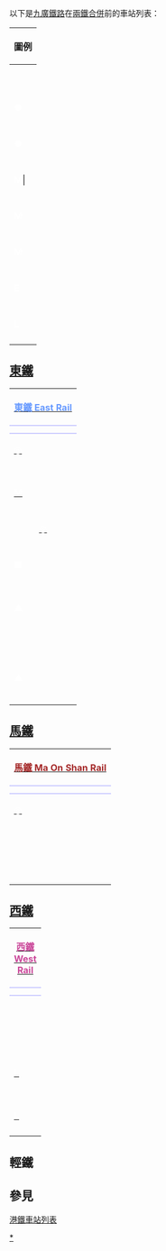 {{TOCright}}
以下是[[九廣鐵路|九廣鐵路]]在[[兩鐵合併|兩鐵合併]]前的車站列表：
{|cellpadding="0" cellspacing="0" style="padding:0em; border:1px solid #ccf;"
|-
!bgcolor="#c0c0f0" colspan=5|圖例
|-

|
|
|bgcolor=black|<font color=white>■</font> 
|width=5|
|車站
|-

|height=5|
|-

|
|
|bgcolor=black|<font color=white>▲</font>
|width=5|
|特殊區域車站
|-

|height=5|
|-

|
|
|bgcolor=black|<font color=white>●</font>
|
|轉車站
|-

|height=5|
|-

|
|
|bgcolor=black|<font color=white>◎</font>
|
|[[跨月台轉車站|跨月台轉車站]]
|-
|height=5|
|-

|bgcolor=black|<font color=white>●</font>
|—
|bgcolor=black|<font color=white>●</font>
|
|不需經過票閘轉車站
|-

|height=5|
|-

|bgcolor=black|<font color=white>●</font>
|=
|bgcolor=black|<font color=white>●</font>
|
|需經過票閘轉車站
|-

|height=5|
|-

|bgcolor=red|<font color=white>'''M'''</font>|
|
|
|地鐵[[荃灣綫|荃灣綫]]車站
|-

|height=5|
|-

|bgcolor=#009c21|<font color=white>'''M'''</font>
|
|
|
|地鐵[[觀塘綫|觀塘綫]]車站
|-

|height=5|
|-

|bgcolor=orange|<font color=white>'''M'''</font>
|
|
|
|地鐵[[東涌綫|東涌綫]]車站
|-

|height=5|
|-

|bgcolor=#008080|<font color=white>'''E'''</font>
|
|
|
|地鐵[[機場快綫_(港鐵)|機場快綫]]車站
|-

|height=5|
|-

|bgcolor=orange|<font color=white>'''L'''</font>
|
|
|
|[[香港輕鐵|<font color=orange>九廣輕鐵</font>]]車站
|-

|}

== [[東鐵綫|東鐵]] ==
{|border=0 cellpadding="0" cellspacing="0" style="padding:0em; border:3px solid #ccf;"
|-
!colspan=16 style="border-bottom:2px solid #ccf"|[[東鐵綫|<font color=#6699FF>東鐵 East Rail</font>]]
|-

|
|
|
|width=5| 
!bgcolor="#c0c0f0"|中文
|width=5|
!bgcolor="#c0c0f0"|英文
|width=5|
!bgcolor="#C1F1D4"|所在區域
|width=5|
!bgcolor="#C1F1D4"|啟用時間
|width=5|
!bgcolor="#C1F1D4"|備註
|width=5|
|-
!colspan=15 style="border-bottom:2px solid #ccf"|
|-

|bgcolor=#CA4699|[[#西鐵|<font color=white>◎</font>]]
|—
|bgcolor=#6699FF|<font color=white>●</font>
|
|[[紅磡站|紅磡]]
|
|Hung Hom
|
|rowspan=10 style="border-bottom:1px solid #ccf"|[[九龍區|九龍區]]
|
|rowspan=2 style="border-bottom:1px solid #ccf"|1975年11月30日
|-

|
|
|height=5px bgcolor=#6699FF|
|-

|
|
|bgcolor=#6699FF|<font color=white>■</font>
|
|[[旺角東站|旺角東（旺角）]]
|
|Mong Kok
|
|
|rowspan=2 style="border-bottom:1px solid #ccf"|1910年啟用，<br>1969年2月12日重定位
|
|rowspan=2 style="border-bottom:1px solid #ccf;"|旺角東站不是接駁[[香港地鐵|地鐵]][[旺角站|旺角站]]的車站，<br>但可途徑行人天橋步行10至15分鐘前往車站。
|-
|
|
|height=5px bgcolor=#6699FF|
|-

|height=10 bgcolor=#009c21|[[九龍塘站_(香港)|<font color=white>'''M'''</font>]]
|—
|bgcolor=#6699FF|<font color=white>●</font>
|
|[[九龍塘站_(香港)|九龍塘]]
|
|Kowloon Tong
|
|
|rowspan=2 style="border-bottom:1px solid #ccf"|1982年5月4日
|-

|height=5 colspan=2|
|
|bgcolor=#6699FF|
|-

|bgcolor=#A52A2A align=center|[[#馬鐵|<font color=white>◎</font>]]
|—
|bgcolor=#6699FF|<font color=white>●</font>
|
|[[大圍站|大圍]]
|Tai Wai
|
|rowspan=10 style="border-bottom:1px solid #ccf"|[[沙田區|沙田區]]
|
|rowspan=2 style="border-bottom:1px solid #ccf"|1983年8月15日
|-

|height=5px bgcolor=#6699FF|
|
|bgcolor=#6699FF|
|-

|bgcolor=#6699FF|<font color=white>■</font>
|
|bgcolor=#6699FF|
|
|[[沙田站|沙田]]
|
|Sha Tin
|
|rowspan=2 style="border-bottom:1px solid #ccf"|1910年10月1日
|-

|height=5px bgcolor=#6699FF|
|
|bgcolor=#6699FF|
|-

|bgcolor=#6699FF|
|
|bgcolor=#6699FF|<font color=white>■</font>
|
|[[火炭站|火炭]]
|
|Fo Tan
|
|
|rowspan=2 style="border-bottom:1px solid #ccf"|1985年2月15日
|-

|height=5px bgcolor=#6699FF|
|
|bgcolor=#6699FF|
|-

|bgcolor=#6699FF|<font color=white>▲</font>
|
|bgcolor=#6699FF|
|
|[[馬場站_(香港)|馬場]]
|
|Racecourse
|
|
|rowspan=2 style="border-bottom:1px solid #ccf"|1980年10月1日
|
|rowspan=2 style="border-bottom:1px solid #ccf; border-top:1px solid #ccf"|只在[[沙田馬場|沙田馬場]]舉行賽事或特別節目時開放
|-

|height=5px bgcolor=#6699FF|
|
|bgcolor=#6699FF|
|-

|bgcolor=#6699FF|
|bgcolor=#6699FF|
|bgcolor=#6699FF|<font color=white>●</font>
|
|[[大學站_(香港)|大學]]
|
|University
|
|
|rowspan=2 style="border-bottom:1px solid #ccf"|1956年9月24日
|
|rowspan=2 style="border-bottom:1px solid #ccf;"|[[香港中文大學|香港中文大學]]旁之車站
|-

|
|
|height=5px bgcolor=#6699FF|
|-

|
|
|bgcolor=#6699FF|<font color=white>■</font>
|
|[[大埔墟站|大埔墟]]
|
|Tai Po Market
|
|rowspan=4 style="border-bottom:1px solid #ccf"|[[大埔區|大埔區]]
|
|rowspan=2 style="border-bottom:1px solid #ccf"|1910年[[香港鐵路博物館|大埔站]]啟用，<br>1983年4月7日重定位
|-

|
|
|height=5px bgcolor=#6699FF|
|-

|
|
|bgcolor=#6699FF|<font color=white>■</font>
|
|[[太和站_(香港)|太和]]
|
|Tai Wo
|
|
|rowspan=2 style="border-bottom:1px solid #ccf"|1989年5月9日
|-

|
|
|height=5px bgcolor=#6699FF|
|-

|
|
|bgcolor=#6699FF|<font color=white>■</font>
|
|[[粉嶺站|粉嶺]]
|
|Fanling
|
|rowspan=8 |[[北區_(香港)|北區]]
|
|rowspan=2 style="border-bottom:1px solid #ccf"|1910年10月1日
|-

|
|
|height=5px bgcolor=#6699FF|
|-

|bgcolor=#6699FF|
|bgcolor=#6699FF|
|bgcolor=#6699FF|<font color=white>●</font>
|
|[[上水站_(香港)|上水]]
|
|Sheung Shui
|
|
|rowspan=2 style="border-bottom:1px solid #ccf"|1930年
|-

|height=5px bgcolor=#6699FF|
|
|bgcolor=white|
|-

|bgcolor=#6699FF|<font color=white>▲</font>
|
|bgcolor=#6699FF|
|
|[[羅湖站_(香港)|羅湖]]
|
|Lo Wu
|
|
|rowspan=2 style="border-bottom:1px solid #ccf"|1910年
|
|rowspan=3 style="border-top:1px solid #ccf"|港深邊境站
|-

|
|
|-


|
|
|bgcolor=#6699FF|<font color=white>▲</font>
|
|[[落馬洲站|落馬洲]]
|
|Lok Ma Chau
|
|
|align=left|2007年8月15日
|-

|}

== [[馬鞍山綫|馬鐵]] ==
{|border=0 cellpadding="0" cellspacing="0" style="padding:0em; border:3px solid #ccf;"
|-
!colspan=16 style="border-bottom:2px solid #ccf"|[[馬鞍山綫|<font color=#A52A2A>馬鐵 Ma On Shan Rail</font>]]
|-

|
|
|
|width=5| 
!bgcolor="#c0c0f0"|中文
|width=5|
!bgcolor="#c0c0f0"|英文
|width=5|
!bgcolor="#C1F1D4"|所在區域
|width=5|
!bgcolor="#C1F1D4"|啟用時間
|width=5|
|-
!colspan=15 style="border-bottom:2px solid #ccf"|
|-

|bgcolor=#6699FF|[[#東鐵|<font color=white>◎</font>]]
|—
|bgcolor=#A52A2A|<font color=white>●</font>
|
|[[大圍站|大圍]]
|
|Tai Wai
|
|rowspan=100|[[沙田區|沙田區]]
|
|rowspan=100|2004年12月21日
|-

|
|
|height=5px bgcolor=#A52A2A|
|-

|
|
|bgcolor=#A52A2A|<font color=white>■</font>
|
|[[車公廟站_(香港)|車公廟]]
|
|Che Kung Temple
|-

|
|
|height=5px bgcolor=#A52A2A|
|-

|
|
|bgcolor=#A52A2A|<font color=white>■</font>
|
|[[沙田圍站|沙田圍]]
|
|Sha Tin Wai
|-

|
|
|height=5px bgcolor=#A52A2A|
|-

|
|
|bgcolor=#A52A2A|<font color=white>■</font>
|
|[[第一城站|第一城]]
|
|City One
|-

|
|
|height=5px bgcolor=#A52A2A|
|-

|
|
|bgcolor=#A52A2A|<font color=white>■</font>
|
|[[石門站_(香港)|石門]]
|
|Shek Mun
|-

|
|
|height=5px bgcolor=#A52A2A|
|-

|
|
|bgcolor=#A52A2A|<font color=white>■</font>

|
|[[大水坑站|大水坑]]
|
|Tai Shui Hang
|-

|
|
|height=5px bgcolor=#A52A2A|
|-

|
|
|bgcolor=#A52A2A|<font color=white>■</font>
|
|[[恆安站|恆安]]
|
|Heng On
|-

|
|
|height=5px bgcolor=#A52A2A|
|-

|
|
|bgcolor=#A52A2A|<font color=white>■</font>
|
|[[馬鞍山站_(香港)|馬鞍山]]
|
|Ma On Shan
|-

|
|
|height=5px bgcolor=#A52A2A|
|-

|
|
|bgcolor=#A52A2A|<font color=white>■</font>
|
|[[烏溪沙站|烏溪沙]]
|
|Wu Kai Sha
|-

|}

== [[西鐵綫|西鐵]] ==
{|border=0 cellpadding="0" cellspacing="0" style="padding:0em; border:3px solid #ccf;"
|-
!colspan=19 style="border-bottom:2px solid #ccf"|[[西鐵綫|<font color=#CA4699>西鐵 West Rail</font>]]
|-

|width=13|
|width=10|
|
|width=10|
|
|width=5| 
!bgcolor="#c0c0f0"|中文
|width=5|
!bgcolor="#c0c0f0"|英文
|width=5|
!bgcolor="#C1F1D4"|所在區域
|width=5|
!bgcolor="#C1F1D4"|啟用時間
|width=5|
!bgcolor="#C1F1D4"|備註
|width=5|
|-
!colspan=15 style="border-bottom:2px solid #ccf"|
|-

|
|
|bgcolor=#6699FF|[[#東鐵|<font color=white>◎</font>]]
|=
|height=5px bgcolor=#CA4699|<font color=white>●</font>
|
|[[紅磡站|紅磡]]
|
|Hung Hom
|
|rowspan=4 style="border-bottom:1px solid #ccf"|[[油尖旺區|油尖旺區]]
|
|rowspan=66 solid #ccf"|1975年<br>11月30日
|-

|colspan=4|
|height=5 bgcolor=#CA4699|
|-

|
|
|bgcolor=red|[[尖沙咀站|<font color=white>'''M'''</font>]]
|=
|height=5 bgcolor=#CA4699|<font color=white>●</font>
|
|[[尖東站|尖東]]
| 
|East Tsim Sha Tsui
|
|
|
|rowspan=66 solid #ccf"|2004<br>10月24日
|-

|colspan=4|
|height=5 bgcolor=#CA4699|
|-

|
|
|
|
|height=5px bgcolor=#CA4699|<font color=white>●</font>
|
|[[柯士甸站|柯士甸]]
|
|Austin
|
|
|rowspan=66 solid #ccf"|2009年<br>8月16日
|-

|colspan=4|
|height=5 bgcolor=#CA4699|
|-

|
|
|bgcolor=orange|[[南昌站_(香港)|<font color=white>'''M'''</font>]]
|=
|bgcolor=#CA4699|<font color=white>●</font>
|
|[[南昌站_(香港)|南昌]]
| 
|Nam Cheong
|
|rowspan=4 style="border-bottom:1px solid #ccf"|[[深水埗區|深水埗區]]
|
|rowspan=66 solid #ccf"|2003年<br>12月20日
|-

|colspan=4|
|height=5 bgcolor=#CA4699|
|-

|
|
|bgcolor=red|[[美孚站|<font color=white>'''M'''</font>]]
|=
|bgcolor=#CA4699|<font color=white>●</font>
|
|[[美孚站|美孚]]
| 
|Mei Foo
|-

|colspan=4|
|height=5 bgcolor=#CA4699|
|-

|
|
|
|
|bgcolor=#CA4699|<font color=white>■</font>
|
|[[荃灣西站|荃灣西]]
| 
|Tsuen Wan West
|
|rowspan=2 style="border-bottom:1px solid #ccf"|[[荃灣西站|荃灣區]]
|
|
|rowspan=2 style="border-bottom:1px solid #ccf; border-top:1px solid #ccf"|荃灣西站並不是接駁[[香港地鐵|地鐵]][[荃灣站|荃灣站]]的車站，<br>但可利用[[八達通|八達通]]免費乘坐轉乘專線小巴95K或步行約15至20分鐘前往車站。
|-

|colspan=4|
|height=5 bgcolor=#CA4699|
|-

|
|
|
|
|bgcolor=#CA4699|<font color=white>■</font>
|
|[[錦上路站|錦上路]]
| 
|Kam Sheung Road
|
|rowspan=8 style="border-bottom:1px solid #ccf"|[[元朗區|元朗區]]
|
|
|rowspan=2 style="border-bottom:1px solid #ccf"|
|-

|colspan=4|
|height=5 bgcolor=#CA4699|
|-

|
|
|bgcolor=orange|[[元朗總站|<font color=white>'''L'''</font>]]
|=
|bgcolor=#CA4699|<font color=white>●</font>
|
|[[元朗站_(屯馬綫)|元朗]]
| 
|Yuen Long
|
|
|
|rowspan=99|[[西鐵|西鐵]]的乘客使用同一張八達通轉乘車費不高於3.9元的輕鐵車程時<br>（相反方向亦可），[[九廣輕鐵|九廣輕鐵]]車費可獲豁免
|-

|colspan=4|
|height=5 bgcolor=#CA4699|
|-

|
|
|
|
|bgcolor=#CA4699|<font color=white>■</font>
|
|[[朗屏站|朗屏]]
| 
|Long Ping
|-

|colspan=4|
|height=5 bgcolor=#CA4699|
|-

|bgcolor=orange|[[天耀站|<font color=white>'''L'''</font>]]
|=
|bgcolor=orange|[[天水圍站_(輕鐵)|<font color=white>'''L'''</font>]]
|=
|bgcolor=#CA4699|<font color=white>●</font>
|
|[[天水圍站_(屯馬綫)|天水圍]]
| 
|Tin Shui Wai
|-

|colspan=4|
|height=5 bgcolor=#CA4699|
|-

|
|
|bgcolor=orange|[[兆康站_(輕鐵)|<font color=white>'''L'''</font>]]
|=
|bgcolor=#CA4699|<font color=white>●</font>
|
|[[兆康站_(屯馬綫)|兆康]]
| 
|Siu Hong
|
|rowspan=4|[[屯門區|屯門區]]
|-

|colspan=4|
|height=5 bgcolor=#CA4699|
|-

|bgcolor=orange|[[河田站_(香港)|<font color=white>'''L'''</font>]]
|=
|bgcolor=orange|[[屯門站_(輕鐵)|<font color=white>'''L'''</font>]]
|=
|bgcolor=#CA4699|<font color=white>●</font>
|
|[[屯門站_(屯馬綫)|屯門]]
| 
|Tuen Mun
|-

|}

==輕鐵==
{{港鐵車站列表|LRT}}

==參見==
[[港鐵車站列表|港鐵車站列表]]

[[Category:九廣鐵路|*]]